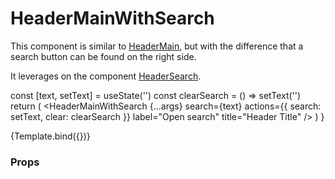 
<Meta
  title="Components/Header/HeaderMainWithSearch"
  component={HeaderMainWithSearch}
/>

# HeaderMainWithSearch

This component is similar to [HeaderMain](/docs/components-header-headermain--default-story), but with the difference that a search button can be found on the right side.

It leverages on the component [HeaderSearch](/docs/components-header-headersearch--default-story).

  const [text, setText] = useState('')
  const clearSearch = () => setText('')
  return (
    <NavigationProvider>
      <HeaderMainWithSearch
        {...args}
        search={text}
        actions={{ search: setText, clear: clearSearch }}
        label="Open search"
        title="Header Title"
      />
    </NavigationProvider>
  )
}

<Canvas>
  <Story name="Default">{Template.bind({})}</Story>
</Canvas>

### Props

<ArgsTable story="Default" />
